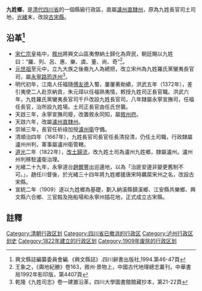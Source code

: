 '''九姓鄉'''，是[[清代|清代]][[四川省|四川省]]的一個縣級行政區，直屬[[瀘州直隸州|瀘州直隸州]]，原為九姓長官司土司地，[[光緒|光緒]]末，改設[[古宋縣|古宋縣]]。

== 沿革<ref>興文縣誌編纂委員會編.《興文縣誌》.四川辭書出版社,1994.第46-47頁</ref> ==
* [[宋仁宗|宋仁宗]]皇祐中，[[敘州|敘州]]將興文山區夷僚納土歸化為齊民，朝廷賜以九姓曰：“羅、列、呂、惠、樂、虞、董、尚、奇”<ref>王象之，《輿地紀勝》卷163，敘州·景物上，中國古代地理總志叢刊，中華書局1992年影印版，第4407頁</ref>。
* [[元世祖|元世祖]]至元中，立九大族之後裔九人為總把，改立宋州為九姓羅氏黨蠻夷長官司，屬[[永寧路|永寧路]][[筠连州|筠连州]]<ref>乾隆《九姓司志》卷一建置沿革，四川大學圖書館館藏抄本，第21-22頁</ref>。
* 明代初年，江南人任福隨[[傅友德|傅友德]]入蜀，屢屢著勛績，洪武五年（1372年），差引夷使二人赴京納貢，朱元璋以任福熟夷情，敕授九姓司正長官職。洪武六年，九姓羅氏黨蠻夷長官司千戶改設九姓長官司，八年隸屬永寧宣撫司，任福任長官，治所設九姓場。土司正長官由任氏世襲。
* 天啟三年，永寧宣撫司廢，改置敘永同知，屬[[敘州府|敘州府]]。
* 天啟六年，改屬[[瀘州直隸州|瀘州直隸州]]。
* 崇禎三年，長官任祈祿加授[[瀘州衛|瀘州衛]]守備。
* 清順治四年（1667年），九姓長官司長官任長清投清，仍任土司職，行政隸屬瀘州州判，軍事屬瀘州衛管轄。
* [[道光|道光]]二年（1822年），[[改土歸流|改土歸流]]，改九姓土司為瀘州九姓鄉，隸屬瀘州。瀘州州判移駐瀘衛治理。
* 光緒二十九年，永寧道台[[趙爾豐|趙爾豐]]出巡邊地，以為「治匪安邊非變更舊制不可。」，趙任川督後，於光緒三十四年將九姓鄉援唐宋時羈縻宋州之名，改設古宋縣。
* 宣統二年（1909）遂以九姓鄉為基礎，劃入納溪縣鎮溪鄉、江安縣共樂鄉、興文縣六合鄉、三官殿及拖船場和永寧州插花地，正式成立古宋縣。

==註釋==
{{reflist}}

[[Category:清朝行政区划|Category:清朝行政区划]]
[[Category:四川省已撤消的行政区|Category:四川省已撤消的行政区]]
[[Category:泸州行政区划史|Category:泸州行政区划史]]
[[Category:1822年建立的行政区划|Category:1822年建立的行政区划]]
[[Category:1909年废除的行政区划|Category:1909年废除的行政区划]]